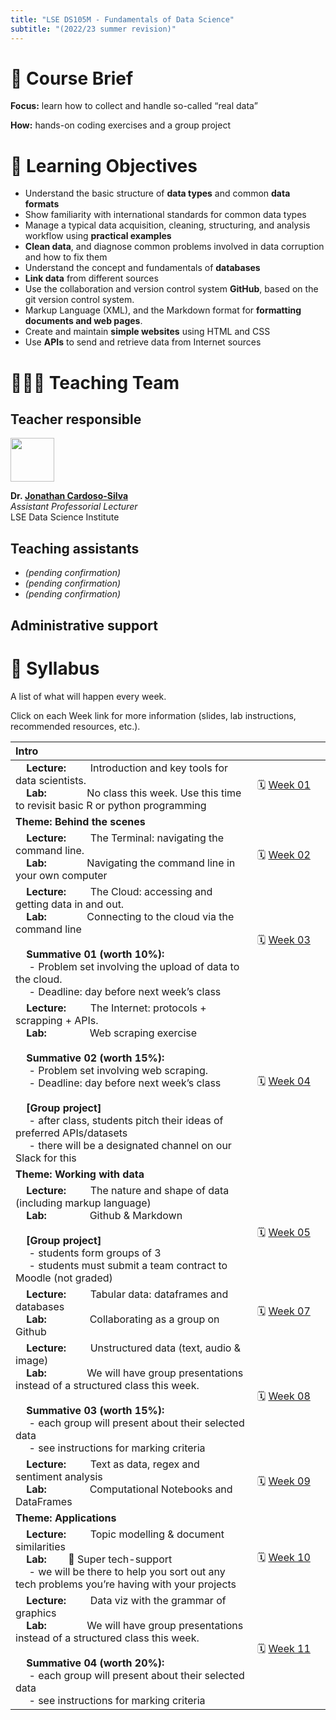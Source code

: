 ```yaml
---
title: "LSE DS105M - Fundamentals of Data Science"
subtitle: "(2022/23 summer revision)"
---
```


# 📑 Course Brief

**Focus:** learn how to collect and handle so-called "real data"

**How:** hands-on coding exercises and a group project

# 🎯 Learning Objectives

- Understand the basic structure of **data types** and common **data formats**
- Show familiarity with international standards for common data types
- Manage a typical data acquisition, cleaning, structuring, and analysis workflow using **practical examples**
- **Clean data**, and diagnose common problems involved in data corruption and how to fix them
- Understand the concept and fundamentals of **databases**
- **Link data** from different sources
- Use the collaboration and version control system **GitHub**, based on the git version control system.
- Markup Language (XML), and the Markdown format for **formatting documents and web pages**.
- Create and maintain **simple websites** using HTML and CSS
- Use **APIs** to send and retrieve data from Internet sources 

# 🧑🏻‍🏫 Teaching Team

::: {.panel-tabset}
## Teacher responsible

![](/figures/JonathanCardosoSilva_2022.jpg){fig-align="left" fig-alt="Photo of Dr. Jonathan Cardoso-Silva" width="5em"}  

**Dr. [Jonathan Cardoso-Silva](https://www.lse.ac.uk/DSI/People/Jonathan-Cardoso-Silva)** <br/>
_Assistant Professorial Lecturer_ <br/>
LSE Data Science Institute

## Teaching assistants

- _(pending confirmation)_
- _(pending confirmation)_
- _(pending confirmation)_ 

## Administrative support

<mark class="todo"></mark>
:::

# 📓 Syllabus

A list of what will happen every week. 

Click on each Week link for more information (slides, lab instructions, recommended resources, etc.).

| **Intro**                                                |                  |
|:----------------------------------------------------------|------------------|
| &nbsp;&nbsp;&nbsp;&nbsp;**Lecture:**&nbsp;&nbsp;&nbsp;&nbsp;&nbsp;&nbsp;&nbsp;&nbsp; Introduction and key tools for data scientists.<br/>&nbsp;&nbsp;&nbsp;&nbsp;**Lab:**&nbsp;&nbsp;&nbsp;&nbsp;&nbsp;&nbsp;&nbsp;&nbsp;&nbsp;&nbsp;&nbsp;&nbsp;&nbsp;&nbsp; No class this week. Use this time to revisit basic R or python programming | 🗓️ [Week 01](/weeks/week01.html) |
| **Theme: Behind the scenes**                                  |                  |
| &nbsp;&nbsp;&nbsp;&nbsp;**Lecture:**&nbsp;&nbsp;&nbsp;&nbsp;&nbsp;&nbsp;&nbsp;&nbsp; The Terminal: navigating the command line.<br/>&nbsp;&nbsp;&nbsp;&nbsp;**Lab:**&nbsp;&nbsp;&nbsp;&nbsp;&nbsp;&nbsp;&nbsp;&nbsp;&nbsp;&nbsp;&nbsp;&nbsp;&nbsp;&nbsp;&nbsp;Navigating the command line in your own computer| 🗓️ [Week 02]() |
|&nbsp;&nbsp;&nbsp;&nbsp;**Lecture:**&nbsp;&nbsp;&nbsp;&nbsp;&nbsp;&nbsp;&nbsp;&nbsp; The Cloud: accessing and getting data in and out.<br/>&nbsp;&nbsp;&nbsp;&nbsp;**Lab:**&nbsp;&nbsp;&nbsp;&nbsp;&nbsp;&nbsp;&nbsp;&nbsp;&nbsp;&nbsp;&nbsp;&nbsp;&nbsp;&nbsp;&nbsp;Connecting to the cloud via the command line<br/><br/>&nbsp;&nbsp;&nbsp;&nbsp;**Summative 01 (worth 10%):**<br/>&nbsp;&nbsp;&nbsp;&nbsp;&nbsp;- Problem set involving the upload of data to the cloud.<br/>&nbsp;&nbsp;&nbsp;&nbsp;&nbsp;- Deadline: day before next week's class| 🗓️ [Week 03]() |
|&nbsp;&nbsp;&nbsp;&nbsp;**Lecture:**&nbsp;&nbsp;&nbsp;&nbsp;&nbsp;&nbsp;&nbsp;&nbsp; The Internet: protocols + scrapping + APIs.<br/>&nbsp;&nbsp;&nbsp;&nbsp;**Lab:**&nbsp;&nbsp;&nbsp;&nbsp;&nbsp;&nbsp;&nbsp;&nbsp;&nbsp;&nbsp;&nbsp;&nbsp;&nbsp;&nbsp;&nbsp; Web scraping exercise<br/><br/>&nbsp;&nbsp;&nbsp;&nbsp;**Summative 02 (worth 15%):**<br/>&nbsp;&nbsp;&nbsp;&nbsp;&nbsp;- Problem set involving web scraping.<br/>&nbsp;&nbsp;&nbsp;&nbsp;&nbsp;- Deadline: day before next week's class<br/><br/>&nbsp;&nbsp;&nbsp;&nbsp;**[Group project]**<br/>&nbsp;&nbsp;&nbsp;&nbsp;&nbsp;- after class, students pitch their ideas of preferred APIs/datasets<br/>&nbsp;&nbsp;&nbsp;&nbsp;&nbsp;- there will be a designated channel on our Slack for this|🗓️ [Week 04]()|
| **Theme: Working with data**                                |                  |
| &nbsp;&nbsp;&nbsp;&nbsp;**Lecture:**&nbsp;&nbsp;&nbsp;&nbsp;&nbsp;&nbsp;&nbsp;&nbsp; The nature and shape of data (including markup language)<br/>&nbsp;&nbsp;&nbsp;&nbsp;**Lab:**&nbsp;&nbsp;&nbsp;&nbsp;&nbsp;&nbsp;&nbsp;&nbsp;&nbsp;&nbsp;&nbsp;&nbsp;&nbsp;&nbsp;&nbsp; Github & Markdown<br/><br/>&nbsp;&nbsp;&nbsp;&nbsp;**[Group project]**<br/>&nbsp;&nbsp;&nbsp;&nbsp;&nbsp;- students form groups of 3<br/>&nbsp;&nbsp;&nbsp;&nbsp;&nbsp;- students must submit a team contract to Moodle (not graded) | 🗓️ [Week 05]() |
| &nbsp;&nbsp;&nbsp;&nbsp;**Lecture:**&nbsp;&nbsp;&nbsp;&nbsp;&nbsp;&nbsp;&nbsp;&nbsp; Tabular data: dataframes and databases<br/>&nbsp;&nbsp;&nbsp;&nbsp;**Lab:**&nbsp;&nbsp;&nbsp;&nbsp;&nbsp;&nbsp;&nbsp;&nbsp;&nbsp;&nbsp;&nbsp;&nbsp;&nbsp;&nbsp;&nbsp; Collaborating as a group on Github | 🗓️ [Week 07]() |
| &nbsp;&nbsp;&nbsp;&nbsp;**Lecture:**&nbsp;&nbsp;&nbsp;&nbsp;&nbsp;&nbsp;&nbsp;&nbsp; Unstructured data (text, audio & image)<br/>&nbsp;&nbsp;&nbsp;&nbsp;**Lab:**&nbsp;&nbsp;&nbsp;&nbsp;&nbsp;&nbsp;&nbsp;&nbsp;&nbsp;&nbsp;&nbsp;&nbsp;&nbsp;&nbsp; We will have group presentations instead of a structured class this week.<br/><br/>&nbsp;&nbsp;&nbsp;&nbsp;**Summative 03 (worth 15%):**<br/>&nbsp;&nbsp;&nbsp;&nbsp;&nbsp;- each group will present about their selected data<br/>&nbsp;&nbsp;&nbsp;&nbsp;&nbsp;- see instructions for marking criteria | 🗓️ [Week 08]() |
| &nbsp;&nbsp;&nbsp;&nbsp;**Lecture:**&nbsp;&nbsp;&nbsp;&nbsp;&nbsp;&nbsp;&nbsp;&nbsp; Text as data, regex and sentiment analysis<br/>&nbsp;&nbsp;&nbsp;&nbsp;**Lab:**&nbsp;&nbsp;&nbsp;&nbsp;&nbsp;&nbsp;&nbsp;&nbsp;&nbsp;&nbsp;&nbsp;&nbsp;&nbsp;&nbsp;&nbsp; Computational Notebooks and DataFrames| 🗓️ [Week 09]()|
| **Theme: Applications**                                         |                  |
| &nbsp;&nbsp;&nbsp;&nbsp;**Lecture:**&nbsp;&nbsp;&nbsp;&nbsp;&nbsp;&nbsp;&nbsp;&nbsp; Topic modelling & document similarities<br/>&nbsp;&nbsp;&nbsp;&nbsp;**Lab:**&nbsp;&nbsp;&nbsp;&nbsp;&nbsp;&nbsp;&nbsp; 🦸 Super tech-support<br/>&nbsp;&nbsp;&nbsp;&nbsp;&nbsp;- we will be there to help you sort out any tech problems you're having with your projects | 🗓️ [Week 10]() |
| &nbsp;&nbsp;&nbsp;&nbsp;**Lecture:**&nbsp;&nbsp;&nbsp;&nbsp;&nbsp;&nbsp;&nbsp;&nbsp; Data viz with the grammar of graphics<br/>&nbsp;&nbsp;&nbsp;&nbsp;**Lab:**&nbsp;&nbsp;&nbsp;&nbsp;&nbsp;&nbsp;&nbsp;&nbsp;&nbsp;&nbsp;&nbsp;&nbsp;&nbsp;&nbsp; We will have group presentations instead of a structured class this week.<br/><br/>&nbsp;&nbsp;&nbsp;&nbsp;**Summative 04 (worth 20%):**<br/>&nbsp;&nbsp;&nbsp;&nbsp;&nbsp;- each group will present about their selected data<br/>&nbsp;&nbsp;&nbsp;&nbsp;&nbsp;- see instructions for marking criteria | 🗓️ [Week 11]()  |